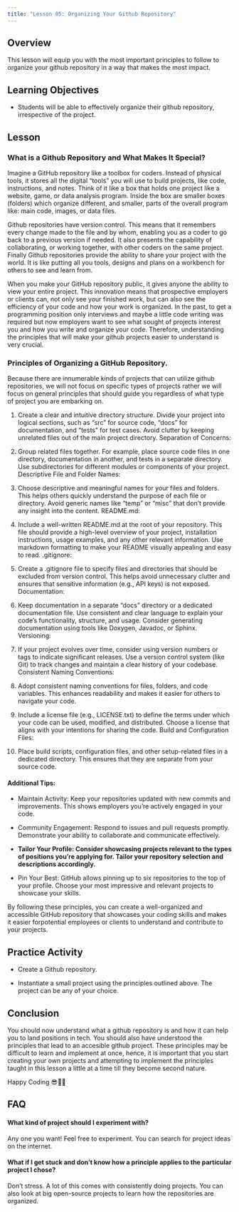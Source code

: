 ```yaml
---
title: "Lesson 05: Organizing Your Github Repository"
---
```


## Overview

This lesson will equip you with the most important principles to follow to organize your github repository in a way that makes the most impact.

## Learning Objectives

-   Students will be able to effectively organize their github repository, irrespective of the project.

## Lesson

### What is a Github Repository and What Makes It Special?

Imagine a GitHub repository like a toolbox for coders. Instead of physical tools, it stores all the digital "tools" you will use to build projects, like code, instructions, and notes. Think of it like a box that holds one project like a website, game, or data analysis program. Inside the box are smaller boxes (folders) which organize different, and smaller, parts of the overall program like: main code, images, or data files.

Github repositories have version control. This means that it remembers every change made to the file and by whom, enabling you as a coder to go back to a previous version if needed. It also presents the capability of collaborating, or working together,  with other coders on the same project. Finally Github repositories provide the ability to share your project with the world. It is like putting all you tools, designs and plans on a workbench for others to see and learn from. 

When you make your GitHub repository public, it gives anyone the ability to view your entire project. This innovation means that prospective employers or clients can, not only see your finished work, but can also see the efficiency of your code and how your work is organized. In the past, to get a programming position only interviews and maybe a little code writing was required but now employers want to see what sought of projects interest you and how you write and organize your code. Therefore, understanding the principles that will make your github projects easier to understand is very crucial.

### Principles of Organizing a GitHub Repository.

Because there are innumerable kinds of projects that can utilize github repositories, we will not focus on specific types of projects rather we will focus on general principles that should guide you regardless of what type of project you are embarking on.

1. Create a clear and intuitive directory structure. Divide your project into logical sections, such as "src" for source code, "docs" for documentation, and "tests" for test cases.
Avoid clutter by keeping unrelated files out of the main project directory.
Separation of Concerns:

2. Group related files together. For example, place source code files in one directory, documentation in another, and tests in a separate directory.
Use subdirectories for different modules or components of your project.
Descriptive File and Folder Names:

3. Choose descriptive and meaningful names for your files and folders. This helps others quickly understand the purpose of each file or directory.
Avoid generic names like "temp" or "misc" that don't provide any insight into the content.
README.md:

4. Include a well-written README.md at the root of your repository. This file should provide a high-level overview of your project, installation instructions, usage examples, and any other relevant information.
Use markdown formatting to make your README visually appealing and easy to read.
.gitignore:

5. Create a .gitignore file to specify files and directories that should be excluded from version control. This helps avoid unnecessary clutter and ensures that sensitive information (e.g., API keys) is not exposed.
Documentation:

6. Keep documentation in a separate "docs" directory or a dedicated documentation file. Use consistent and clear language to explain your code's functionality, structure, and usage.
Consider generating documentation using tools like Doxygen, Javadoc, or Sphinx.
Versioning:

7. If your project evolves over time, consider using version numbers or tags to indicate significant releases.
Use a version control system (like Git) to track changes and maintain a clear history of your codebase.
Consistent Naming Conventions:

8. Adopt consistent naming conventions for files, folders, and code variables. This enhances readability and makes it easier for others to navigate your code.

9. Include a license file (e.g., LICENSE.txt) to define the terms under which your code can be used, modified, and distributed. Choose a license that aligns with your intentions for sharing the code.
Build and Configuration Files:

10. Place build scripts, configuration files, and other setup-related files in a dedicated directory. This ensures that they are separate from your source code.

#### Additional Tips:

- Maintain Activity: Keep your repositories updated with new commits and improvements. This shows employers you're actively engaged in your code.
  
- Community Engagement: Respond to issues and pull requests promptly. Demonstrate your ability to collaborate and communicate effectively.
  
- **Tailor Your Profile: Consider showcasing projects relevant to the types of positions you're applying for. Tailor your repository selection and descriptions accordingly.**
  
- Pin Your Best: GitHub allows pinning up to six repositories to the top of your profile. Choose your most impressive and relevant projects to showcase your skills.


By following these principles, you can create a well-organized and accessible GitHub repository that showcases your coding skills and makes it easier forpotential employees or clients  to understand and contribute to your projects. 

## Practice Activity

-   Create a Github repository.
  
-   Instantiate a small project using the principles outlined above. The project can be any of your choice.


## Conclusion

You should now understand what a github repository is and how it can help you to land positions in tech. You should also have understood the principles that lead to an accesible github project. These principles may be difficult to learn and implement at once, hence, it is important that you start creating your own projects and attempting to implement the principles taught in this lesson a little at a time till they become second nature.

Happy Coding 😎🎊🎊

## FAQ

#### What kind of project should I experiment with?

Any one you want! Feel free to experiment. You can search for project ideas on the internet.

#### What if I get stuck and don't know how a principle applies to the particular project I chose?

Don't stress. A lot of this comes with consistently doing projects. You can also look at big open-source projects to learn how the repositories are organized.
